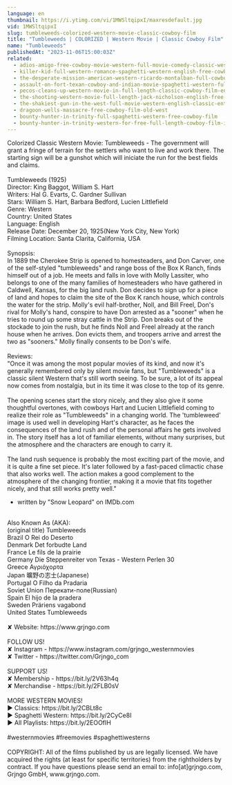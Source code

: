 ```yaml
---
language: en
thumbnail: https://i.ytimg.com/vi/1MWSltqipxI/maxresdefault.jpg
vid: 1MWSltqipxI
slug: tumbleweeds-colorized-western-movie-classic-cowboy-film
title: "Tumbleweeds | COLORIZED | Western Movie | Classic Cowboy Film"
name: "Tumbleweeds"
publishedAt: "2023-11-06T15:00:03Z"
related:
  - adios-amigo-free-cowboy-movie-western-full-movie-comedy-classic-western-movies
  - killer-kid-full-western-romance-spaghetti-western-english-free-cowboy-film
  - the-desperate-mission-american-western-ricardo-montalban-full-cowboy-movie
  - assault-on-fort-texan-cowboy-and-indian-movie-spaghetti-western-full-movie-western-movies
  - pecos-cleans-up-western-movie-in-full-length-classic-cowboy-film-english-free-movie
  - the-shooting-western-movie-full-length-jack-nicholson-english-free-full-westerns
  - the-shakiest-gun-in-the-west-full-movie-western-english-classic-entire-film-full-free-movies
  - dragoon-wells-massacre-free-cowboy-film-old-west
  - bounty-hunter-in-trinity-full-spaghetti-western-free-cowboy-film
  - bounty-hunter-in-trinity-western-for-free-full-length-cowboy-film-italo-western
---
```


Colorized Classic Western Movie: Tumbleweeds - The government will grant a fringe of terrain for the settlers who want to live and work there. The starting sign will be a gunshot which will iniciate the run for the best fields and claims.<br />
<br />
Tumbleweeds (1925)<br />
Director: King Baggot, William S. Hart<br />
Writers: Hal G. Evarts, C. Gardner Sullivan<br />
Stars: William S. Hart, Barbara Bedford, Lucien Littlefield<br />
Genre: Western<br />
Country: United States<br />
Language: English<br />
Release Date: December 20, 1925(New York City, New York)<br />
Filming Location: Santa Clarita, California, USA<br />
<br />
Synopsis:<br />
In 1889 the Cherokee Strip is opened to homesteaders, and Don Carver, one of the self-styled "tumbleweeds" and range boss of the Box K Ranch, finds himself out of a job. He meets and falls in love with Molly Lassiter, who belongs to one of the many families of homesteaders who have gathered in Caldwell, Kansas, for the big land rush. Don decides to sign up for a piece of land and hopes to claim the site of the Box K ranch house, which controls the water for the strip. Molly's evil half-brother, Noll, and Bill Freel, Don's rival for Molly's hand, conspire to have Don arrested as a "sooner" when he tries to round up some stray cattle in the Strip. Don breaks out of the stockade to join the rush, but he finds Noll and Freel already at the ranch house when he arrives. Don evicts them, and troopers arrive and arrest the two as "sooners." Molly finally consents to be Don's wife.<br />
<br />
Reviews:<br />
"Once it was among the most popular movies of its kind, and now it's generally remembered only by silent movie fans, but "Tumbleweeds" is a classic silent Western that's still worth seeing. To be sure, a lot of its appeal now comes from nostalgia, but in its time it was close to the top of its genre.<br />
<br />
The opening scenes start the story nicely, and they also give it some thoughtful overtones, with cowboys Hart and Lucien Littlefield coming to realize their role as "Tumbleweeds" in a changing world. The 'tumbleweed' image is used well in developing Hart's character, as he faces the consequences of the land rush and of the personal affairs he gets involved in. The story itself has a lot of familiar elements, without many surprises, but the atmosphere and the characters are enough to carry it.<br />
<br />
The land rush sequence is probably the most exciting part of the movie, and it is quite a fine set piece. It's later followed by a fast-paced climactic chase that also works well. The action makes a good complement to the atmosphere of the changing frontier, making it a movie that fits together nicely, and that still works pretty well."<br />
- written by "Snow Leopard" on IMDb.com<br />
<br />
Also Known As (AKA):<br />
(original title) Tumbleweeds<br />
Brazil O Rei do Deserto<br />
Denmark Det forbudte Land<br />
France Le fils de la prairie<br />
Germany Die Steppenreiter von Texas - Western Perlen 30<br />
Greece Αγριόχορτα<br />
Japan 曠野の志士(Japanese)<br />
Portugal O Filho da Pradaria<br />
Soviet Union Перекати-поле(Russian)<br />
Spain El hijo de la pradera<br />
Sweden Präriens vagabond<br />
United States Tumbleweeds<br />
<br />
✘ Website: https://www.grjngo.com<br />
<br />
FOLLOW US!<br />
✘ Instagram - https://www.instagram.com/grjngo_westernmovies<br />
✘ Twitter - https://twitter.com/Grjngo_com<br />
<br />
SUPPORT US!<br />
✘ Membership - https://bit.ly/2V63h4q<br />
✘ Merchandise - https://bit.ly/2FLB0sV<br />
<br />
MORE WESTERN MOVIES! <br />
► Classics: https://bit.ly/2CBLt8c <br />
► Spaghetti Western: https://bit.ly/2CyCe8I <br />
► All Playlists: https://bit.ly/2EOOfIH <br />
<br />
#westernmovies #freemovies #spaghettiwesterns<br />
<br />
COPYRIGHT: All of the films published by us are legally licensed. We have acquired the rights (at least for specific territories) from the rightholders by contract. If you have questions please send an email to: info[at]grjngo.com, Grjngo GmbH, www.grjngo.com.